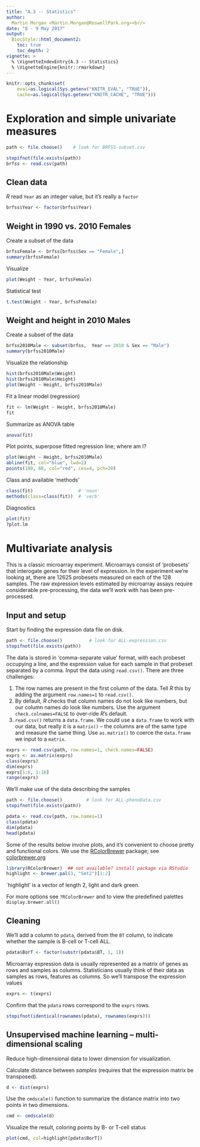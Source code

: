 ```yaml
---
title: "A.3 -- Statistics"
author:
  Martin Morgan <Martin.Morgan@RoswellPark.org><br/>
date: "8 - 9 May 2017"
output:
  BiocStyle::html_document2:
    toc: true
    toc_depth: 2
vignette: >
  % \VignetteIndexEntry{A.3 -- Statistics}
  % \VignetteEngine{knitr::rmarkdown}
---
```


```r
knitr::opts_chunk$set(
    eval=as.logical(Sys.getenv("KNITR_EVAL", "TRUE")),
    cache=as.logical(Sys.getenv("KNITR_CACHE", "TRUE")))
```

# Exploration and simple univariate measures

<!--
```r
path <- file.path("extdata", "BRFSS-subset.csv")
```
-->
```r
path <- file.choose()    # look for BRFSS-subset.csv
```

```r
stopifnot(file.exists(path))
brfss <- read.csv(path)
```

## Clean data

_R_ read `Year` as an integer value, but it's really a `factor`

```r
brfss$Year <- factor(brfss$Year)
```

## Weight in 1990 vs. 2010 Females

Create a subset of the data

```r
brfssFemale <- brfss[brfss$Sex == "Female",]
summary(brfssFemale)
```

Visualize

```r
plot(Weight ~ Year, brfssFemale)
```

Statistical test

```r
t.test(Weight ~ Year, brfssFemale)
```

## Weight and height in 2010 Males

Create a subset of the data

```r
brfss2010Male <- subset(brfss,  Year == 2010 & Sex == "Male")
summary(brfss2010Male)
```

Visualize the relationship

```r
hist(brfss2010Male$Weight)
hist(brfss2010Male$Height)
plot(Weight ~ Height, brfss2010Male)
```

Fit a linear model (regression)

```r
fit <- lm(Weight ~ Height, brfss2010Male)
fit
```

Summarize as ANOVA table

```r
anova(fit)

```

Plot points, superpose fitted regression line; where am I?

```r
plot(Weight ~ Height, brfss2010Male)
abline(fit, col="blue", lwd=2)
points(180, 88, col="red", cex=4, pch=20)
```

Class and available 'methods'

```r
class(fit)                 # 'noun'
methods(class=class(fit))  # 'verb'
```

Diagnostics

```r
plot(fit)
?plot.lm
```

# Multivariate analysis

This is a classic microarray experiment. Microarrays
consist of 'probesets' that interogate genes for their level of
expression. In the experiment we're looking at, there are 12625
probesets measured on each of the 128 samples. The raw expression
levels estimated by microarray assays require considerable
pre-processing, the data we'll work with has been pre-processed.

## Input and setup

Start by finding the expression data file on disk.

<!--
```r
path <- file.path("extdata", "ALL-expression.csv")
stopifnot(file.exists(path))
```
-->

```r
path <- file.choose()          # look for ALL-expression.csv
stopifnot(file.exists(path))
```

The data is stored in 'comma-separate value' format, with each
probeset occupying a line, and the expression value for each sample in
that probeset separated by a comma. Input the data using
`read.csv()`. There are three challenges:

1. The row names are present in the first column of the data. Tell _R_
   this by adding the argument `row.names=1` to `read.csv()`.
2. By default, _R_ checks that column names do not look like numbers,
   but our column names _do_ look like numbers. Use the argument
   `check.colnames=FALSE` to over-ride _R_'s default.
3. `read.csv()` returns a `data.frame`. We could use a `data.frame` to
   work with our data, but really it is a `matrix()` -- the columns
   are of the same type and measure the same thing. Use `as.matrix()`
   to coerce the `data.frame` we input to a `matrix`.

```r
exprs <- read.csv(path, row.names=1, check.names=FALSE)
exprs <- as.matrix(exprs)
class(exprs)
dim(exprs)
exprs[1:6, 1:10]
range(exprs)
```

We'll make use of the data describing the samples

<!--
```r
path <- file.path("extdata", "ALL-phenoData.csv")
stopifnot(file.exists(path))
```
-->

```r
path <- file.choose()         # look for ALL-phenoData.csv
stopifnot(file.exists(path))
```

```r
pdata <- read.csv(path, row.names=1)
class(pdata)
dim(pdata)
head(pdata)
```

Some of the results below involve plots, and it's convenient to choose
pretty and functional colors. We use the [RColorBrewer][]
package; see [colorbrewer.org][]

[RColorBrewer]: https://cran.r-project.org/?package=RColorBrewer
[colorbrewer.org]: http://colorbrewer.org

```r
library(RColorBrewer)  ## not available? install package via RStudio
highlight <- brewer.pal(3, "Set2")[1:2]
```

`highlight' is a vector of length 2, light and dark green.

For more options see `?RColorBrewer` and to view the predefined
palettes `display.brewer.all()`

## Cleaning

We'll add a column to `pdata`, derived from the `BT` column, to
indicate whether the sample is B-cell or T-cell ALL.

```r
pdata$BorT <- factor(substr(pdata$BT, 1, 1))
```

Microarray expression data is usually represented as a matrix of genes
as rows and samples as columns. Statisticians usually think of their
data as samples as rows, features as columns. So we'll transpose the
expression values

```r
exprs <- t(exprs)
```

Confirm that the `pdata` rows correspond to the `exprs` rows.

```r
stopifnot(identical(rownames(pdata), rownames(exprs)))
```

## Unsupervised machine learning -- multi-dimensional scaling

Reduce high-dimensional data to lower dimension for visualization.

Calculate distance between _samples_ (requires that the expression
matrix be transposed).

```r
d <- dist(exprs)
```

Use the `cmdscale()` function to summarize the distance matrix into
two points in two dimensions.

```r
cmd <- cmdscale(d)
```

Visualize the result, coloring points by B- or T-cell status

```r
plot(cmd, col=highlight[pdata$BorT])
```
